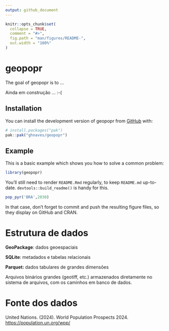 ```yaml
---
output: github_document
---
```


<!-- README.md is generated from README.Rmd. Please edit that file -->

```r
knitr::opts_chunk$set(
  collapse = TRUE,
  comment = "#>",
  fig.path = "man/figures/README-",
  out.width = "100%"
)
```

# geopopr

<!-- badges: start -->

<!-- badges: end -->

The goal of geopopr is to ...

Ainda em construção ... :-(

## Installation

You can install the development version of geopopr from [GitHub](https://github.com/) with:

``` r
# install.packages("pak")
pak::pak("ghnaves/geopopr")
```

## Example

This is a basic example which shows you how to solve a common problem:

```r
library(geopopr)
```

You'll still need to render `README.Rmd` regularly, to keep `README.md` up-to-date. `devtools::build_readme()` is handy for this.

```r
pop_pyr('BRA',2030)
```

In that case, don't forget to commit and push the resulting figure files, so they display on GitHub and CRAN.

# Estrutura de dados

**GeoPackage**: dados geoespaciais

**SQLite**: metadados e tabelas relacionais

**Parquet:** dados tabulares de grandes dimensões

Arquivos binários grandes (geotiff, etc.) armazenados diretamente no sistema de arquivos, com os caminhos em banco de dados.

# Fonte dos dados

United Nations. (2024). World Population Prospects 2024. <https://population.un.org/wpp/>
